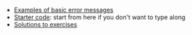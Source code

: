 * [[POPL Tutorial/Basic error messages|Examples of basic error messages]]
* [http://twelf.org/w/index.php?title=POPL_Tutorial/Basics_Starter&action=raw&ctype=text/css Starter code]: start from here if you don't want to type along
* [[POPL Tutorial/Basics Answer|Solutions to exercises]]